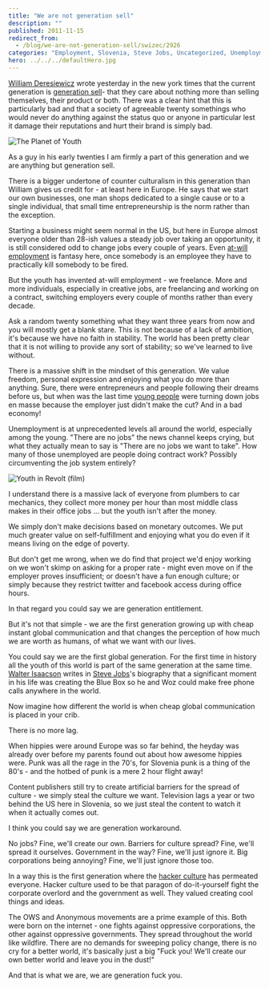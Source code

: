 ```yaml
---
title: "We are not generation sell"
description: ""
published: 2011-11-15
redirect_from:
  - /blog/we-are-not-generation-sell/swizec/2926
categories: "Employment, Slovenia, Steve Jobs, Uncategorized, Unemployment, United States, Walter Isaacson, William Deresiewicz, Youth"
hero: ../../../defaultHero.jpg
---
```


[William Deresiewicz](http://en.wikipedia.org/wiki/William_Deresiewicz "William Deresiewicz") wrote yesterday in the new york times that the current generation is [generation sell](http://www.nytimes.com/2011/11/13/opinion/sunday/the-entrepreneurial-generation.html?_r=2&ref=opinion&pagewanted=all)- that they care about nothing more than selling themselves, their product or both. There was a clear hint that this is particularly bad and that a society of agreeable twenty somethings who would never do anything against the status quo or anyone in particular lest it damage their reputations and hurt their brand is simply bad.

![The Planet of Youth](https://swizec.com/wp-content/uploads/2011/11/Planet_of_youth2.jpg "The Planet of Youth")

As a guy in his early twenties I am firmly a part of this generation and we are anything but generation sell.

There is a bigger undertone of counter culturalism in this generation than William gives us credit for - at least here in Europe. He says that we start our own businesses, one man shops dedicated to a single cause or to a single individual, that small time entrepreneurship is the norm rather than the exception.

Starting a business might seem normal in the US, but here in Europe almost everyone older than 28-ish values a steady job over taking an opportunity, it is still considered odd to change jobs every couple of years. Even [at-will employment](http://en.wikipedia.org/wiki/At-will_employment "At-will employment") is fantasy here, once somebody is an employee they have to practically kill somebody to be fired.

But the youth has invented at-will employment - we freelance. More and more individuals, especially in creative jobs, are freelancing and working on a contract, switching employers every couple of months rather than every decade.

Ask a random twenty something what they want three years from now and you will mostly get a blank stare. This is not because of a lack of ambition, it's because we have no faith in stability. The world has been pretty clear that it is not willing to provide any sort of stability; so we've learned to live without.

There is a massive shift in the mindset of this generation. We value freedom, personal expression and enjoying what you do more than anything. Sure, there were entrepreneurs and people following their dreams before us, but when was the last time [young people](http://en.wikipedia.org/wiki/Youth "Youth") were turning down jobs en masse because the employer just didn't make the cut? And in a bad economy!

Unemployment is at unprecedented levels all around the world, especially among the young. "There are no jobs" the news channel keeps crying, but what they actually mean to say is "There are no jobs we want to take". How many of those unemployed are people doing contract work? Possibly circumventing the job system entirely?

![Youth in Revolt (film)](https://swizec.com/wp-content/uploads/2011/11/Youth_in_revolt2.jpg "Youth in Revolt (film)")

I understand there is a massive lack of everyone from plumbers to car mechanics, they collect more money per hour than most middle class makes in their office jobs ... but the youth isn't after the money.

We simply don't make decisions based on monetary outcomes. We put much greater value on self-fulfillment and enjoying what you do even if it means living on the edge of poverty.

But don't get me wrong, when we do find that project we'd enjoy working on we won't skimp on asking for a proper rate - might even move on if the employer proves insufficient; or doesn't have a fun enough culture; or simply because they restrict twitter and facebook access during office hours.

In that regard you could say we are generation entitlement.

But it's not that simple - we are the first generation growing up with cheap instant global communication and that changes the perception of how much we are worth as humans, of what we want with our lives.

You could say we are the first global generation. For the first time in history all the youth of this world is part of the same generation at the same time. [Walter Isaacson](http://en.wikipedia.org/wiki/Walter_Isaacson "Walter Isaacson") writes in [Steve Jobs](http://en.wikipedia.org/wiki/Steve_Jobs "Steve Jobs")'s biography that a significant moment in his life was creating the Blue Box so he and Woz could make free phone calls anywhere in the world.

Now imagine how different the world is when cheap global communication is placed in your crib.

There is no more lag.

When hippies were around Europe was so far behind, the heyday was already over before my parents found out about how awesome hippies were. Punk was all the rage in the 70's, for Slovenia punk is a thing of the 80's - and the hotbed of punk is a mere 2 hour flight away!

Content publishers still try to create artificial barriers for the spread of culture - we simply steal the culture we want. Television lags a year or two behind the US here in Slovenia, so we just steal the content to watch it when it actually comes out.

I think you could say we are generation workaround.

No jobs? Fine, we'll create our own. Barriers for culture spread? Fine, we'll spread it ourselves. Government in the way? Fine, we'll just ignore it. Big corporations being annoying? Fine, we'll just ignore those too.

In a way this is the first generation where the [hacker culture](http://en.wikipedia.org/wiki/Hacker "Hacker") has permeated everyone. Hacker culture used to be that paragon of do-it-yourself fight the corporate overlord and the government as well. They valued creating cool things and ideas.

The OWS and Anonymous movements are a prime example of this. Both were born on the internet - one fights against oppressive corporations, the other against oppressive governments. They spread throughout the world like wildfire. There are no demands for sweeping policy change, there is no cry for a better world, it's basically just a big "Fuck you! We'll create our own better world and leave you in the dust!"

And that is what we are, we are generation fuck you.

